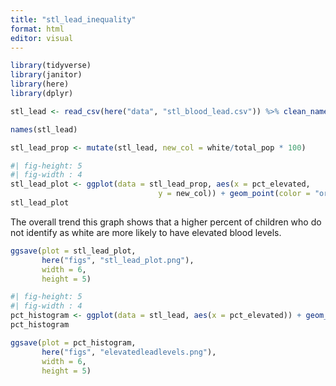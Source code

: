 ```yaml
---
title: "stl_lead_inequality"
format: html
editor: visual
---
```


```r
library(tidyverse)
library(janitor)
library(here)
library(dplyr)
```

```r
stl_lead <- read_csv(here("data", "stl_blood_lead.csv")) %>% clean_names()
```

```r
names(stl_lead)

```

```r
stl_lead_prop <- mutate(stl_lead, new_col = white/total_pop * 100)
```

```r
#| fig-height: 5 
#| fig-width : 4
stl_lead_plot <- ggplot(data = stl_lead_prop, aes(x = pct_elevated,
                                 y = new_col)) + geom_point(color = "orange") + labs(title = "Children with Elevated Blood Levels", y = "Percent with elevated blood levels", x = "Percent White") +theme_classic()
stl_lead_plot
```

The overall trend this graph shows that a higher percent of children who do not identify as white are more likely to have elevated blood levels.

```r
ggsave(plot = stl_lead_plot,
       here("figs", "stl_lead_plot.png"),
       width = 6,
       height = 5)
```

```r
#| fig-height: 5 
#| fig-width : 4
pct_histogram <- ggplot(data = stl_lead, aes(x = pct_elevated)) + geom_histogram(fill = "blue", color = "orange", binwidth = 2)
pct_histogram
```

```r
ggsave(plot = pct_histogram,
       here("figs", "elevatedleadlevels.png"),
       width = 6,
       height = 5)
```
